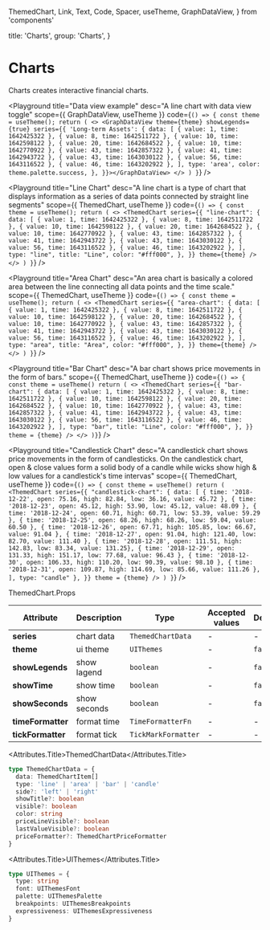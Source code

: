   ThemedChart,
  Link,
  Text,
  Code,
  Spacer,
  useTheme,
  GraphDataView,
} from 'components'

  title: 'Charts',
  group: 'Charts',
}

# Charts

Charts creates interactive financial charts.

<Playground
  title="Data view example"
  desc="A line chart with data view toggle"
  scope={{ GraphDataView, useTheme }}
  code={`
    () => {
      const theme = useTheme();
      return (
        <>
          <GraphDataView theme={theme} showLegends={true} series={{
            'Long-term Assets': {
              data: [
                      { value: 1, time: 1642425322 },
                      { value: 8, time: 1642511722 },
                      { value: 10, time: 1642598122 },
                      { value: 20, time: 1642684522 },
                      { value: 10, time: 1642770922 },
                      { value: 43, time: 1642857322 },
                      { value: 41, time: 1642943722 },
                      { value: 43, time: 1643030122 },
                      { value: 56, time: 1643116522 },
                      { value: 46, time: 1643202922 },
                    ],
              type: 'area',
              color: theme.palette.success,
            },
          }}></GraphDataView>
        </>
      )
    }
  `}
/>

<Playground
  title="Line Chart"
  desc="A line chart is a type of chart that displays information as a series of data points connected by straight line segments"
  scope={{ ThemedChart, useTheme }}
  code={`
    () => {
      const theme = useTheme();
      return (
        <>
          <ThemedChart
            series={{
              "line-chart": {
                data: [
                  { value: 1, time: 1642425322 },
                  { value: 8, time: 1642511722 },
                  { value: 10, time: 1642598122 },
                  { value: 20, time: 1642684522 },
                  { value: 10, time: 1642770922 },
                  { value: 43, time: 1642857322 },
                  { value: 41, time: 1642943722 },
                  { value: 43, time: 1643030122 },
                  { value: 56, time: 1643116522 },
                  { value: 46, time: 1643202922 },
                ],
                type: "line",
                title: "Line",
                color: "#fff000",
              },
            }}
            theme={theme}
          />
        </>
      )
    }
  `}
/>

<Playground
  title="Area Chart"
  desc="An area chart is basically a colored area between the line connecting all data points and the time scale."
  scope={{ ThemedChart, useTheme }}
  code={`
    () => {
      const theme = useTheme();
      return (
        <>
          <ThemedChart
            series={{
              "area-chart": {
              data: [
                { value: 1, time: 1642425322 },
                { value: 8, time: 1642511722 },
                { value: 10, time: 1642598122 },
                { value: 20, time: 1642684522 },
                { value: 10, time: 1642770922 },
                { value: 43, time: 1642857322 },
                { value: 41, time: 1642943722 },
                { value: 43, time: 1643030122 },
                { value: 56, time: 1643116522 },
                { value: 46, time: 1643202922 },
                ],
              type: "area",
              title: "Area",
              color: "#fff000",
              },
            }}
            theme={theme}
          />
        </>
      )
    }
  `}
/>

<Playground
  title="Bar Chart"
  desc="A bar chart shows price movements in the form of bars."
  scope={{ ThemedChart, useTheme }}
  code={`
      () => {
        const theme = useTheme()
        return (
        <>
        <ThemedChart
        series={{
          "bar-chart": {
          data: [
              { value: 1, time: 1642425322 },
              { value: 8, time: 1642511722 },
              { value: 10, time: 1642598122 },
              { value: 20, time: 1642684522 },
              { value: 10, time: 1642770922 },
              { value: 43, time: 1642857322 },
              { value: 41, time: 1642943722 },
              { value: 43, time: 1643030122 },
              { value: 56, time: 1643116522 },
              { value: 46, time: 1643202922 },
              ],
            type: "bar",
            title: "Line",
            color: "#fff000",
          },
        }}
      theme = {theme}
    />
    </>
  )}
`}
/>

<Playground
  title="Candlestick Chart"
  desc="A candlestick chart shows price movements in the form of candlesticks. On the candlestick chart, open & close values form a solid body of a candle while wicks show high & low values for a candlestick's time intervas"
  scope={{ ThemedChart, useTheme }}
  code={`
      () => {
        const theme = useTheme()
        return (
          <ThemedChart
            series={{
              "candlestick-chart": {
                data: [
                  { time: '2018-12-22', open: 75.16, high: 82.84, low: 36.16, value: 45.72 },
                  { time: '2018-12-23', open: 45.12, high: 53.90, low: 45.12, value: 48.09 },
                  { time: '2018-12-24', open: 60.71, high: 60.71, low: 53.39, value: 59.29 },
                  { time: '2018-12-25', open: 68.26, high: 68.26, low: 59.04, value: 60.50 },
                  { time: '2018-12-26', open: 67.71, high: 105.85, low: 66.67, value: 91.04 },
                  { time: '2018-12-27', open: 91.04, high: 121.40, low: 82.70, value: 111.40 },
                  { time: '2018-12-28', open: 111.51, high: 142.83, low: 83.34, value: 131.25},
                  { time: '2018-12-29', open: 131.33, high: 151.17, low: 77.68, value: 96.43 },
                  { time: '2018-12-30', open: 106.33, high: 110.20, low: 90.39, value: 98.10 },
                  { time: '2018-12-31', open: 109.87, high: 114.69, low: 85.66, value: 111.26 },
                  ],
                type: "candle"
              },
            }}
            theme = {theme}
          />
        )
      }
`}
/>

<Attributes edit="/pages/components/charts.mdx">
<Attributes.Title>ThemedChart.Props</Attributes.Title>

| Attribute         | Description  | Type                | Accepted values | Default |
| ----------------- | ------------ | ------------------- | --------------- | ------- |
| **series**        | chart data   | `ThemedChartData`   | -               | -       |
| **theme**         | ui theme     | `UIThemes`          | -               | `false` |
| **showLegends**   | show lagend  | `boolean`           | -               | `false` |
| **showTime**      | show time    | `boolean`           | -               | `false` |
| **showSeconds**   | show seconds | `boolean`           | -               | `false` |
| **timeFormatter** | format time  | `TimeFormatterFn`   | -               | -       |
| **tickFormatter** | format tick  | `TickMarkFormatter` | -               | -       |

<Attributes.Title>ThemedChartData</Attributes.Title>

```ts
type ThemedChartData = {
  data: ThemedChartItem[]
  type: 'line' | 'area' | 'bar' | 'candle'
  side?: 'left' | 'right'
  showTitle?: boolean
  visible?: boolean
  color: string
  priceLineVisible?: boolean
  lastValueVisible?: boolean
  priceFormatter?: ThemedChartPriceFormatter
}
```

<Attributes.Title>UIThemes</Attributes.Title>

```ts
type UIThemes = {
  type: string
  font: UIThemesFont
  palette: UIThemesPalette
  breakpoints: UIThemesBreakpoints
  expressiveness: UIThemesExpressiveness
}
```

</Attributes>
